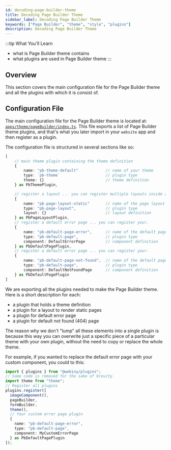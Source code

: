 ```yaml
---
id: decoding-page-builder-theme
title: Decoding Page Builder Theme
sidebar_label: Decoding Page Builder Theme
keywords: ["Page Builder", "theme", "style", "plugins"]
description: Decoding Page Builder Theme
---
```


<!-- Always include this section on top of the page. -->
:::tip What You’ll Learn
- what is Page Builder theme contains
- what plugins are used in Page Builder theme
:::

## Overview
This section covers the main configuration file for the Page Builder theme and all the plugins with which it is consist of.

## Configuration File
The main configuration file for the Page Builder theme is located at: [`apps/theme/pageBuilder/index.ts`](https://github.com/webiny/webiny-js/blob/next/apps/theme/pageBuilder/index.ts).
This file exports a list of Page Builder theme plugins, and that's what you later import in your `website` app and then register as a plugin.

The configuration file is structured in several sections like so:

```ts
[
    // main theme plugin containing the theme definition
    {
        name: "pb-theme-default"            // name of your theme
        type: `pb-theme`                    // plugin type
        theme: {}                           // theme definition
    } as PbThemePlugin,

    // register a layout ... you can register multiple layouts inside a single theme
    {
        name: "pb-page-layout-static"       // name of the page layout
        type: "pb-page-layout",             // plugin type
        layout: {}                          // layout definition
    } as PbPageLayoutPlugin,
    // register a default error page ... you can register your.
    {
        name: "pb-default-page-error",      // name of the default page
        type: "pb-default-page",            // plugin type
        component: DefaultErrorPage         // component definition
    } as PbDefaultPagePlugin,
    // register a default error page ... you can register your.
    {
        name: "pb-default-page-not-found",  // name of the default page
        type: "pb-default-page",            // plugin type
        component: DefaultNotFoundPage      // component definition
    } as PbDefaultPagePlugin
]
```
We are exporting all the plugins needed to make the Page Builder theme.
Here is a short description for each:
- a plugin that holds a theme definition
- a plugin for a layout to render static pages
- a plugin for default error page
- a plugin for default not found (404) page

The reason why we don't "lump" all these elements into a single plugin is because this way you can overwrite just a specific piece of a particular theme with your own plugin, without the need to copy or replace the whole theme.

For example, if you wanted to replace the default error page with your custom component, you could to this:

```ts title="apps/website/code/src/plugins/index.ts"
import { plugins } from "@webiny/plugins";
// Some code is removed for the sake of brevity.
import theme from "theme";
// Register all plugins
plugins.register([
  imageComponent(),
  pageBuilder,
  formBuilder,
  theme(),
  // Your custom error page plugin
  {
    name: "pb-default-page-error",
    type: "pb-default-page",
    component: MyCustomErrorPage
  } as PbDefaultPagePlugin
]);

```